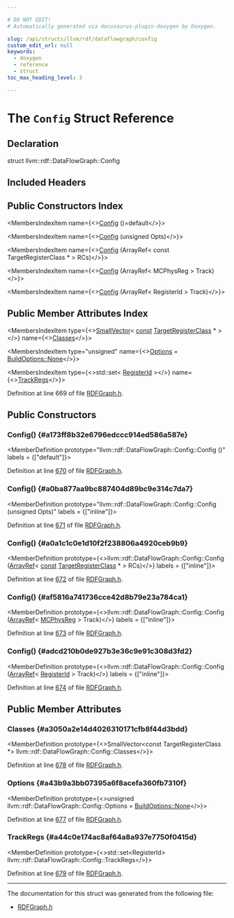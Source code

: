 ```yaml
---

# DO NOT EDIT!
# Automatically generated via docusaurus-plugin-doxygen by Doxygen.

slug: /api/structs/llvm/rdf/dataflowgraph/config
custom_edit_url: null
keywords:
  - doxygen
  - reference
  - struct
toc_max_heading_level: 3

---
```





# The `Config` Struct Reference

<DoxygenPage pluginConfig={pluginConfig}>



## Declaration

<CodeBlock>struct llvm::rdf::DataFlowGraph::Config</CodeBlock>

## Included Headers

<IncludesList>
<IncludesListItem
  filePath="llvm/CodeGen/RDFGraph.h"
  permalink="/docs/api/files/include/include/llvm/include/llvm/codegen/rdfgraph-h"
  isLocal="true" />
</IncludesList>

## Public Constructors Index

<MembersIndex>

<MembersIndexItem
  name={<><a href="#a173ff8b32e6796edccc914ed586a587e">Config</a> ()=default</>}>
</MembersIndexItem>

<MembersIndexItem
  name={<><a href="#a0ba877aa9bc887404d89bc9e314c7da7">Config</a> (unsigned Opts)</>}>
</MembersIndexItem>

<MembersIndexItem
  name={<><a href="#a0a1c1c0e1d10f2f238806a4920ceb9b9">Config</a> (ArrayRef&lt; const TargetRegisterClass &#42; &gt; RCs)</>}>
</MembersIndexItem>

<MembersIndexItem
  name={<><a href="#af5816a741736cce42d8b79e23a784ca1">Config</a> (ArrayRef&lt; MCPhysReg &gt; Track)</>}>
</MembersIndexItem>

<MembersIndexItem
  name={<><a href="#adcd210b0de927b3e36c9e91c308d3fd2">Config</a> (ArrayRef&lt; RegisterId &gt; Track)</>}>
</MembersIndexItem>

</MembersIndex>

## Public Member Attributes Index

<MembersIndex>

<MembersIndexItem
  type={<><a href="/docs/api/classes/llvm/smallvector">SmallVector</a>&lt; <a href="/docs/api/files/lib/lib/target/lib/target/aarch64/aarch64promoteconstant-cpp/#a90f8350fecae261c25be85d38b451bff">const</a> <a href="/docs/api/classes/llvm/targetregisterclass">TargetRegisterClass</a> &#42; &gt;</>}
  name={<><a href="#a3050a2e14d4026310171cfb8f44d3bdd">Classes</a></>}>
</MembersIndexItem>

<MembersIndexItem
  type="unsigned"
  name={<><a href="#a43b9a3bb07395a6f8acefa360fb7310f">Options</a> = <a href="/docs/api/structs/llvm/rdf/buildoptions/#ae7c99d4ee46b611ce85b07006be760e5a5d3b2231a7703b18701dadae1160be29">BuildOptions::None</a></>}>
</MembersIndexItem>

<MembersIndexItem
  type={<>std::set&lt; <a href="/docs/api/namespaces/llvm/rdf/#ac7072dcf10008631e0ac026bc5f8beae">RegisterId</a> &gt;</>}
  name={<><a href="#a44c0e174ac8af64a8a937e7750f0415d">TrackRegs</a></>}>
</MembersIndexItem>

</MembersIndex>


Definition at line 669 of file <a href="/docs/api/files/include/include/llvm/include/llvm/codegen/rdfgraph-h">RDFGraph.h</a>.

<SectionDefinition>

## Public Constructors

### Config() {#a173ff8b32e6796edccc914ed586a587e}

<MemberDefinition
  prototype="llvm::rdf::DataFlowGraph::Config::Config ()"
  labels = {["default"]}>

Definition at line <a href="/docs/api/files/include/include/llvm/include/llvm/codegen/rdfgraph-h/#l00670">670</a> of file <a href="/docs/api/files/include/include/llvm/include/llvm/codegen/rdfgraph-h">RDFGraph.h</a>.
</MemberDefinition>

### Config() {#a0ba877aa9bc887404d89bc9e314c7da7}

<MemberDefinition
  prototype="llvm::rdf::DataFlowGraph::Config::Config (unsigned Opts)"
  labels = {["inline"]}>

Definition at line <a href="/docs/api/files/include/include/llvm/include/llvm/codegen/rdfgraph-h/#l00671">671</a> of file <a href="/docs/api/files/include/include/llvm/include/llvm/codegen/rdfgraph-h">RDFGraph.h</a>.
</MemberDefinition>

### Config() {#a0a1c1c0e1d10f2f238806a4920ceb9b9}

<MemberDefinition
  prototype={<>llvm::rdf::DataFlowGraph::Config::Config (<a href="/docs/api/classes/llvm/arrayref">ArrayRef</a>&lt; <a href="/docs/api/files/lib/lib/target/lib/target/aarch64/aarch64promoteconstant-cpp/#a90f8350fecae261c25be85d38b451bff">const</a> <a href="/docs/api/classes/llvm/targetregisterclass">TargetRegisterClass</a> &#42; &gt; RCs)</>}
  labels = {["inline"]}>

Definition at line <a href="/docs/api/files/include/include/llvm/include/llvm/codegen/rdfgraph-h/#l00672">672</a> of file <a href="/docs/api/files/include/include/llvm/include/llvm/codegen/rdfgraph-h">RDFGraph.h</a>.
</MemberDefinition>

### Config() {#af5816a741736cce42d8b79e23a784ca1}

<MemberDefinition
  prototype={<>llvm::rdf::DataFlowGraph::Config::Config (<a href="/docs/api/classes/llvm/arrayref">ArrayRef</a>&lt; <a href="/docs/api/namespaces/llvm/#aad72cfbb210808985a9dc19f4e5d8542">MCPhysReg</a> &gt; Track)</>}
  labels = {["inline"]}>

Definition at line <a href="/docs/api/files/include/include/llvm/include/llvm/codegen/rdfgraph-h/#l00673">673</a> of file <a href="/docs/api/files/include/include/llvm/include/llvm/codegen/rdfgraph-h">RDFGraph.h</a>.
</MemberDefinition>

### Config() {#adcd210b0de927b3e36c9e91c308d3fd2}

<MemberDefinition
  prototype={<>llvm::rdf::DataFlowGraph::Config::Config (<a href="/docs/api/classes/llvm/arrayref">ArrayRef</a>&lt; <a href="/docs/api/namespaces/llvm/rdf/#ac7072dcf10008631e0ac026bc5f8beae">RegisterId</a> &gt; Track)</>}
  labels = {["inline"]}>

Definition at line <a href="/docs/api/files/include/include/llvm/include/llvm/codegen/rdfgraph-h/#l00674">674</a> of file <a href="/docs/api/files/include/include/llvm/include/llvm/codegen/rdfgraph-h">RDFGraph.h</a>.
</MemberDefinition>

</SectionDefinition>

<SectionDefinition>

## Public Member Attributes

### Classes {#a3050a2e14d4026310171cfb8f44d3bdd}

<MemberDefinition
  prototype={<>SmallVector&lt;const TargetRegisterClass &#42;&gt; llvm::rdf::DataFlowGraph::Config::Classes</>}>

Definition at line <a href="/docs/api/files/include/include/llvm/include/llvm/codegen/rdfgraph-h/#l00678">678</a> of file <a href="/docs/api/files/include/include/llvm/include/llvm/codegen/rdfgraph-h">RDFGraph.h</a>.
</MemberDefinition>

### Options {#a43b9a3bb07395a6f8acefa360fb7310f}

<MemberDefinition
  prototype={<>unsigned llvm::rdf::DataFlowGraph::Config::Options = <a href="/docs/api/structs/llvm/rdf/buildoptions/#ae7c99d4ee46b611ce85b07006be760e5a5d3b2231a7703b18701dadae1160be29">BuildOptions::None</a></>}>

Definition at line <a href="/docs/api/files/include/include/llvm/include/llvm/codegen/rdfgraph-h/#l00677">677</a> of file <a href="/docs/api/files/include/include/llvm/include/llvm/codegen/rdfgraph-h">RDFGraph.h</a>.
</MemberDefinition>

### TrackRegs {#a44c0e174ac8af64a8a937e7750f0415d}

<MemberDefinition
  prototype={<>std::set&lt;RegisterId&gt; llvm::rdf::DataFlowGraph::Config::TrackRegs</>}>

Definition at line <a href="/docs/api/files/include/include/llvm/include/llvm/codegen/rdfgraph-h/#l00679">679</a> of file <a href="/docs/api/files/include/include/llvm/include/llvm/codegen/rdfgraph-h">RDFGraph.h</a>.
</MemberDefinition>

</SectionDefinition>

<hr/>

The documentation for this struct was generated from the following file:

<ul>
<li><a href="/docs/api/files/include/include/llvm/include/llvm/codegen/rdfgraph-h">RDFGraph.h</a></li>
</ul>

</DoxygenPage>
